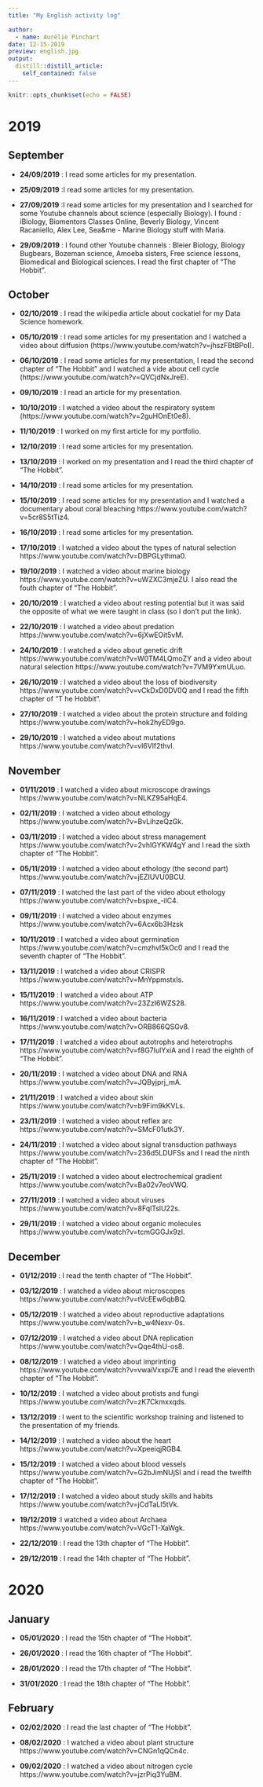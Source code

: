 ```yaml
---
title: "My English activity log"

author:
  - name: Aurélie Pinchart
date: 12-15-2019
preview: english.jpg
output:
  distill::distill_article:
    self_contained: false
---
```


```r
knitr::opts_chunk$set(echo = FALSE)
```

# 2019

## September

* **24/09/2019** : I read some articles for my presentation.

* **25/09/2019** :I read some articles for my presentation.

* **27/09/2019** :I read some articles for my presentation and I searched for some Youtube channels about science (especially Biology). I found : iBiology, Biomentors Classes Online, Beverly Biology, Vincent Racaniello, Alex Lee, Sea&amp;me - Marine Biology stuff with Maria.

* **29/09/2019** : I found other Youtube channels : Bleier Biology, Biology Bugbears, Bozeman science, Amoeba sisters, Free science lessons, Biomedical and Biological sciences.
I read the first chapter of "The Hobbit".

## October

* **02/10/2019** : I read the wikipedia article about cockatiel for my Data Science homework.

* **05/10/2019** : I read some articles for my presentation and I watched a video about diffusion (https://www.youtube.com/watch?v=jhszFBtBPoI).

* **06/10/2019** : I read some articles for my presentation, I read the second chapter of "The Hobbit" and I watched a vide about cell cycle (https://www.youtube.com/watch?v=QVCjdNxJreE).

* **09/10/2019** : I read an article for my presentation.

* **10/10/2019** : I watched a video about the respiratory system (https://www.youtube.com/watch?v=2guHOnEt0e8).

* **11/10/2019** : I worked on my first article for my portfolio.

* **12/10/2019** : I read some articles for my presentation.

* **13/10/2019** : I worked on my presentation and I read the third chapter of "The Hobbit".

* **14/10/2019** : I read some articles for my presentation.

* **15/10/2019** : I read some articles for my presentation and I watched a documentary about coral bleaching https://www.youtube.com/watch?v=5cr8S5tTiz4.

* **16/10/2019** : I read some articles for my presentation.

* **17/10/2019** : I watched a video about the types of natural selection https://www.youtube.com/watch?v=DBPGLythma0.

* **19/10/2019** : I watched a video about marine biology https://www.youtube.com/watch?v=uWZXC3mjeZU. I also read the fouth chapter of "The Hobbit".

* **20/10/2019** : I watched a video about resting potential but it was said the opposite of what we were taught in class (so I don't put the link).

* **22/10/2019** : I watched a video about predation https://www.youtube.com/watch?v=6jXwEOit5vM.

* **24/10/2019** : I watched a video about genetic drift https://www.youtube.com/watch?v=W0TM4LQmoZY and a video about natural selection https://www.youtube.com/watch?v=7VM9YxmULuo.

* **26/10/2019** : I watched a video about the loss of biodiversity https://www.youtube.com/watch?v=vCkDxD0DV0Q and I read the fifth chapter of "T he Hobbit".

* **27/10/2019** : I watched a video about the protein structure and folding https://www.youtube.com/watch?v=hok2hyED9go.

* **29/10/2019** : I watched a video about mutations https://www.youtube.com/watch?v=vl6Vlf2thvI.

## November

* **01/11/2019** : I watched a video about microscope drawings https://www.youtube.com/watch?v=NLKZ95aHqE4.

* **02/11/2019** : I watched a video about ethology https://www.youtube.com/watch?v=BvLihzeQzGk.

* **03/11/2019** : I watched a video about stress management https://www.youtube.com/watch?v=2vhIGYKW4gY and I read the sixth chapter of "The Hobbit".

* **05/11/2019** : I watched a video about ethology (the second part) https://www.youtube.com/watch?v=jEZIUVU0BCU.

* **07/11/2019** : I watched  the last part of the video about ethology https://www.youtube.com/watch?v=bspxe_-ilC4.

* **09/11/2019** : I watched a video about enzymes https://www.youtube.com/watch?v=6Acx6b3Hzsk 

* **10/11/2019** : I watched a video about germination https://www.youtube.com/watch?v=cmzhvl5kOc0 and I read the seventh chapter of "The Hobbit".

* **13/11/2019** : I watched a video about CRISPR https://www.youtube.com/watch?v=MnYppmstxIs.

* **15/11/2019** : I watched a video about ATP https://www.youtube.com/watch?v=23ZzI6WZS28.

* **16/11/2019** : I watched a video about bacteria https://www.youtube.com/watch?v=ORB866QSGv8.

* **17/11/2019** : I watched a video about autotrophs and heterotrophs https://www.youtube.com/watch?v=f8G7IulYxiA and I read the eighth of "The Hobbit".

* **20/11/2019** : I watched a video about DNA and RNA https://www.youtube.com/watch?v=JQByjprj_mA.

* **21/11/2019** : I watched a video about skin https://www.youtube.com/watch?v=b9Fim9kKVLs.

* **23/11/2019** : I watched a video about reflex arc https://www.youtube.com/watch?v=SMcF01utk3Y.

* **24/11/2019** : I watched a video about signal transduction pathways https://www.youtube.com/watch?v=236d5LDUFSs and I read the ninth chapter of "The Hobbit".

* **25/11/2019** : I watched a video about electrochemical gradient https://www.youtube.com/watch?v=Ba02v7eoVWQ.

* **27/11/2019** : I watched a video about viruses https://www.youtube.com/watch?v=8FqlTslU22s.

* **29/11/2019** : I watched a video about organic molecules https://www.youtube.com/watch?v=tcmGGGJx9zI.

## December

* **01/12/2019** : I read the tenth chapter of "The Hobbit".

* **03/12/2019** : I watched a video about microscopes https://www.youtube.com/watch?v=tVcEEw6qbBQ.

* **05/12/2019** : I watched a video about reproductive adaptations https://www.youtube.com/watch?v=b_w4Nexv-0s.

* **07/12/2019** : I watched a video about DNA replication https://www.youtube.com/watch?v=Qqe4thU-os8.

* **08/12/2019** : I watched a video about imprinting https://www.youtube.com/watch?v=vwaiVxxpi7E and I read the eleventh chapter of "The Hobbit".

* **10/12/2019** : I watched a video about protists and fungi https://www.youtube.com/watch?v=zK7Ckmxxqds.

* **13/12/2019** : I went to the scientific workshop training and listened to the presentation of my friends.

* **14/12/2019** : I watched a video about the heart https://www.youtube.com/watch?v=XpeeiqjRGB4.

* **15/12/2019** : I watched a video about blood vessels https://www.youtube.com/watch?v=G2bJimNUjSI and i read the twelfth chapter of "The Hobbit".

* **17/12/2019** : I watched a video about study skills and habits https://www.youtube.com/watch?v=jCdTaLI5tVk.

* **19/12/2019**  :I watched a video about Archaea https://www.youtube.com/watch?v=VGcT1-XaWgk.

* **22/12/2019** : I read the 13th chapter of "The Hobbit".

* **29/12/2019** : I read the 14th chapter of "The Hobbit".


# 2020

## January

* **05/01/2020** : I read the 15th chapter of "The Hobbit".

* **26/01/2020** : I read the 16th chapter of "The Hobbit".

* **28/01/2020** : I read the 17th chapter of "The Hobbit".

* **31/01/2020** : I read the 18th chapter of "The Hobbit".

## February

* **02/02/2020** : I read the last chapter of "The Hobbit".

* **08/02/2020** : I watched a video about plant structure https://www.youtube.com/watch?v=CNGn1qQCn4c.

* **09/02/2020** : I watched a video about nitrogen cycle https://www.youtube.com/watch?v=jzrPiq3YuBM.
